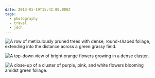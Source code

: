 ```yaml
---
date: 2013-05-19T15:42:00.000Z
tags:
  - photography
  - travel
  - jdch
---
```

![A row of meticulously pruned trees with dense, round-shaped foliage, extending into the distance across a green grassy field.](/assets/photos/20130519-IMG_7021.jpg)

![A top-down view of bright orange flowers growing in a dense cluster.](/assets/photos/20130519-IMG_7035.jpg)

![A close-up of a cluster of purple, pink, and white flowers blooming amidst green foliage.](/assets/photos/20130519-IMG_7036.jpg)
